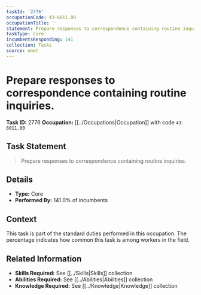 ```yaml
---
taskId: '2776'
occupationCode: 43-6011.00
occupationTitle: ''
statement: Prepare responses to correspondence containing routine inquiries.
taskType: Core
incumbentsResponding: 141
collection: Tasks
source: onet
---
```

# Prepare responses to correspondence containing routine inquiries.

**Task ID:** 2776
**Occupation:** [[../Occupations|Occupation]] with code `43-6011.00`

## Task Statement

> Prepare responses to correspondence containing routine inquiries.

## Details

- **Type:** Core
- **Performed By:** 141.0% of incumbents

## Context

This task is part of the standard duties performed in this occupation. The percentage indicates how common this task is among workers in the field.

## Related Information

- **Skills Required:** See [[../Skills|Skills]] collection
- **Abilities Required:** See [[../Abilities|Abilities]] collection
- **Knowledge Required:** See [[../Knowledge|Knowledge]] collection
